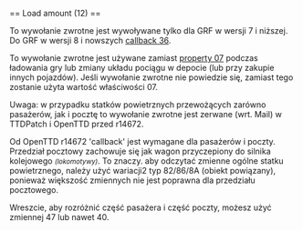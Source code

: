 <noinclude>{{pl/Development/NewGRF/inne strony|en=newgrf-specs.tt-wiki.net/wiki/Callback:_Load_amount|pl=pl/Development/NewGRF/NFO Specs/Callback/Load amount}}
</noinclude>== Load amount (12) ==

{{pl/Development/NewGRF/grfTill|7}} To wywołanie zwrotne jest wywoływane tylko dla GRF w wersji 7 i niższej.
{{pl/Development/NewGRF/grfFrom|8}} Do GRF w wersji 8 i nowszych [[pl/Development/NewGRF/NFO Specs/Callback/Change vehicle properties|callback 36]].

To wywołanie zwrotne jest używane zamiast [[pl/Development/NewGRF/NFO Specs/Action0/Vehicles#load-amount|property 07]] podczas ładowania gry lub zmiany układu pociągu w depocie (lub przy zakupie innych pojazdów). Jeśli wywołanie zwrotne nie powiedzie się, zamiast tego zostanie użyta wartość właściwości 07.

Uwaga: w przypadku statków powietrznych przewożących zarówno pasażerów, jak i pocztę to wywołanie zwrotne jest zerwane (wrt. Mail) w TTDPatch i OpenTTD przed r14672.

Od OpenTTD r14672 'callback' jest wymagane dla pasażerów i poczty. Przedział pocztowy zachowuje się jak wagon przyczepiony do silnika kolejowego <small>''(lokomotywy)''</small>. To znaczy. aby odczytać zmienne ogólne statku powietrznego, należy użyć <span title=varaction2>wariacji2</span> typ 82/86/8A (obiekt powiązany), ponieważ większość zmiennych nie jest poprawna dla przedziału pocztowego.

Wreszcie, aby rozróżnić część pasażera i część poczty, możesz użyć zmiennej 47 lub nawet 40.
<!--[[Category:Callbacks]]-->